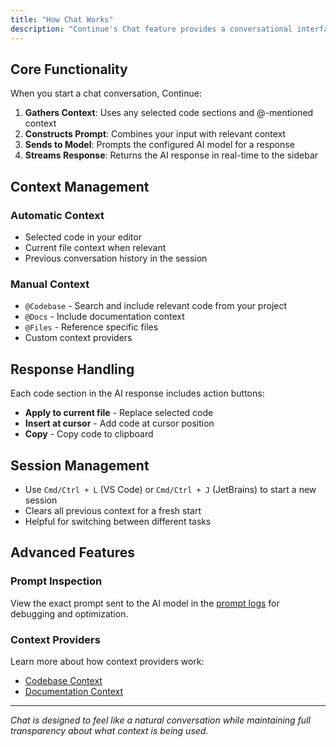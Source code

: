 ```yaml
---
title: "How Chat Works"
description: "Continue's Chat feature provides a conversational interface with AI models directly in your IDE sidebar."
---
```


## Core Functionality[​](#core-functionality "Direct link to Core Functionality")

When you start a chat conversation, Continue:

1. **Gathers Context**: Uses any selected code sections and @-mentioned context
2. **Constructs Prompt**: Combines your input with relevant context
3. **Sends to Model**: Prompts the configured AI model for a response
4. **Streams Response**: Returns the AI response in real-time to the sidebar

## Context Management[​](#context-management "Direct link to Context Management")

### Automatic Context[​](#automatic-context "Direct link to Automatic Context")

* Selected code in your editor
* Current file context when relevant
* Previous conversation history in the session

### Manual Context[​](#manual-context "Direct link to Manual Context")

* `@Codebase` - Search and include relevant code from your project
* `@Docs` - Include documentation context
* `@Files` - Reference specific files
* Custom context providers

## Response Handling[​](#response-handling "Direct link to Response Handling")

Each code section in the AI response includes action buttons:

* **Apply to current file** - Replace selected code
* **Insert at cursor** - Add code at cursor position
* **Copy** - Copy code to clipboard

## Session Management[​](#session-management "Direct link to Session Management")

* Use `Cmd/Ctrl + L` (VS Code) or `Cmd/Ctrl + J` (JetBrains) to start a new session
* Clears all previous context for a fresh start
* Helpful for switching between different tasks

## Advanced Features[​](#advanced-features "Direct link to Advanced Features")

### Prompt Inspection[​](#prompt-inspection "Direct link to Prompt Inspection")

View the exact prompt sent to the AI model in the [prompt logs](/troubleshooting) for debugging and optimization.

### Context Providers[​](#context-providers "Direct link to Context Providers")

Learn more about how context providers work:

* [Codebase Context](/customization/overview#codebase-context)
* [Documentation Context](/customization/overview#documentation-context)

***

*Chat is designed to feel like a natural conversation while maintaining full transparency about what context is being used.*

